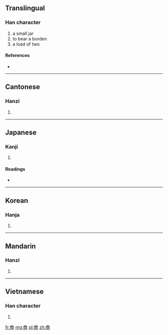 ==Translingual==

===Han character===
{{Han char|rn=9|rad=人|as=13|sn=15|four=2726<sub>1</sub>|canj=人弓金口 (ONCR)}}

# a small jar
# to bear a burden
# a load of two

====References====
* {{Han ref|kx=0119.180|dkj=01195|dj=0252.150|hdz=10227.010|uh=510B|ud=20747|bh=E4EE|bd=58606}}

----

==Cantonese==

===Hanzi===
{{yue-hanzi|jyut=|y=daam1}}

# {{defn|Cantonese|sort=人13}}

----

==Japanese==

===Kanji===
{{ja-kanji|grade=|rs=人13}}

# {{defn|Japanese|sort=人13}}

====Readings====
* {{ja-readings|on=[[たん]] (tan), [[せん]] (sen), [[ぜん]] (zen)|kun=[[になう]] (ninau), [[にたい]] (nitai), [[こがめ]] (kogame)}}

----

==Korean==

===Hanja===
{{ko-hanja|hangeul=담|rv=dam|mr=tam}}

# {{defn|Korean|sort=人13}}

----

==Mandarin==

===Hanzi===
{{cmn-hanzi|pin=[[dān]] ([[dan1]])|wg=tan<sup>1</sup>}}

# {{defn|Mandarin|sort=人13}}

----

==Vietnamese==

===Han character===
{{vi-hantu|[[đam]]|rs=人13}}

# {{defn|Vietnamese|sort=人13}}

[[fr:儋]]
[[mg:儋]]
[[pl:儋]]
[[zh:儋]]